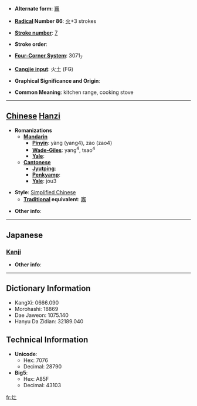 * '''Alternate form''': [[竈]]

* '''[[Wiktionary:Chinese radical index| Radical]] Number 86''': [[Wiktionary:Chinese radical index 火|火]]+3 strokes

* '''[[Wiktionary:Chinese total strokes index|Stroke number]]''': [[Wiktionary:Chinese total strokes index 7|7]]

* '''Stroke order''': 

* '''[[Wiktionary:Chinese four corner index|Four-Corner System]]''': 3071<sub>7</sub>

* '''[[Wiktionary:Chinese Cangjie index|Cangjie input]]''': 火土 (FG)

* '''Graphical Significance and Origin''': 

* '''Common Meaning''': kitchen range, cooking stove

----

== [[Chinese]] [[Hanzi]] ==

* '''Romanizations'''
** '''[[Mandarin]]'''
*** '''[[Pinyin]]''': yàng (yang4), zào (zao4)
*** '''[[Wade-Giles]]''': yang<sup>4</sup>, tsao<sup>4</sup>
*** '''[[Yale]]''': 
** '''[[Cantonese]]'''
*** '''[[Jyutping]]''':
*** '''[[Penkyamp]]''': 
*** '''[[Yale]]''': jou3

* '''Style''': [[Simplified Chinese]] 
** '''[[Traditional Chinese|Traditional]] equivalent''': [[竈]]

* '''Other info''': 

----

==Japanese==
===[[Kanji]]===
{{kanji|on readings=[[そう]] (sō)
|kun readings=[[かま]] (kama), [[かまど]] (kamado), [[へつつい]] (hetsutsui)
}}

* '''Other info''':  

----

== Dictionary Information ==

* KangXi: 0666.090
* Morohashi: 18869
* Dae Jaweon: 1075.140
* Hanyu Da Zidian: 32189.040

== Technical Information ==

* '''Unicode''':
** Hex: 7076
** Decimal: 28790
* '''Big5''':
** Hex: A85F
** Decimal: 43103

[[fr:灶]]